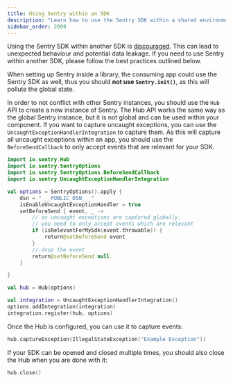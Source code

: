 ```yaml
---
title: Using Sentry within an SDK
description: "Learn how to use the Sentry SDK within a shared environment, e.g. another SDK."
sidebar_order: 2000
---
```


<Note>

Using the Sentry SDK within another SDK is [discouraged](https://docs.sentry.io/platforms/). This can lead to unexpected behaviour and potential data leakage. If you need to use Sentry within another SDK, please follow the best practices outlined below.

</Note>

<Note>

When setting up Sentry inside a library, the consuming app could use the Sentry SDK as well, thus you should **not use `Sentry.init()`**, as this will pollute the global state.

</Note>

In order to not conflict with other Sentry instances, you should use the `Hub` API to create a new instance of Sentry.
The Hub API works the same way as the global Sentry instance, but it is not global and can be used within your component. If you want to capture uncaught exceptions, you can use the `UncaughtExceptionHandlerIntegration` to capture them. As this will capture all uncaught exceptions within an app, you should use the `BeforeSendCallback` to only accept events that are relevant for your SDK.

```kotlin
import io.sentry.Hub
import io.sentry.SentryOptions
import io.sentry.SentryOptions.BeforeSendCallback
import io.sentry.UncaughtExceptionHandlerIntegration

val options = SentryOptions().apply {
    dsn = "___PUBLIC_DSN___"
    isEnableUncaughtExceptionHandler = true
    setBeforeSend { event, _ ->
        // as uncaught exceptions are captured globally,
        // you need to only accept events which are relevant
        if (isRelevantForMySdk(event.throwable)) {
            return@setBeforeSend event
        }
        // drop the event
        return@setBeforeSend null
    }

}

val hub = Hub(options)

val integration = UncaughtExceptionHandlerIntegration()
options.addIntegration(integration)
integration.register(hub, options)
```

Once the Hub is configured, you can use it to capture events:

```kotlin
hub.captureException(IllegalStateException("Example Exception"))
```

If your SDK can be opened and closed multiple times, you should also close the Hub when you are done with it:

```kotlin
hub.close()
```
